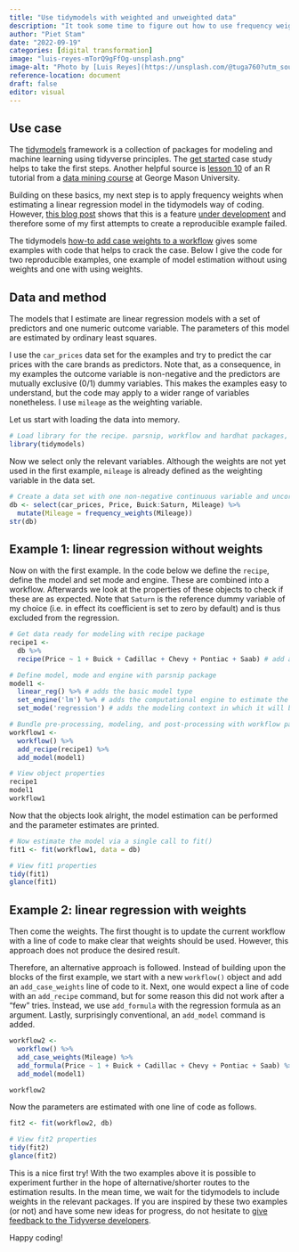 ```yaml
---
title: "Use tidymodels with weighted and unweighted data"
description: "It took some time to figure out how to use frequency weights when fitting a model in the tidymodels framework. Here is the code to do that."
author: "Piet Stam"
date: "2022-09-19"
categories: [digital transformation]
image: "luis-reyes-mTorQ9gFfOg-unsplash.png"
image-alt: "Photo by [Luis Reyes](https://unsplash.com/@tuga760?utm_source=unsplash&utm_medium=referral&utm_content=creditCopyText) on [Unsplash](https://unsplash.com/s/photos/weights?utm_source=unsplash&utm_medium=referral&utm_content=creditCopyText)"
reference-location: document
draft: false
editor: visual
---
```


## Use case

The [tidymodels](https://www.tidymodels.org/) framework is a collection of packages for modeling and machine learning using tidyverse principles. The [get started](https://www.tidymodels.org/start/) case study helps to take the first steps. Another helpful source is [lesson 10](https://www.gmudatamining.com/lesson-10-r-tutorial.html) of an R tutorial from a [data mining course](https://www.gmudatamining.com/index.html) at George Mason University.

Building on these basics, my next step is to apply frequency weights when estimating a linear regression model in the tidymodels way of coding. However, [this blog post](https://www.tidyverse.org/blog/2022/05/case-weights/) shows that this is a feature [under development](https://github.com/tidymodels/planning/tree/main/case-weights) and therefore some of my first attempts to create a reproducible example failed.

The tidymodels [how-to add case weights to a workflow](https://workflows.tidymodels.org/reference/add_case_weights.html?q=add_case#ref-examples) gives some examples with code that helps to crack the case. Below I give the code for two reproducible examples, one example of model estimation without using weights and one with using weights.

## Data and method

The models that I estimate are linear regression models with a set of predictors and one numeric outcome variable. The parameters of this model are estimated by ordinary least squares.

I use the `car_prices` data set for the examples and try to predict the car prices with the care brands as predictors. Note that, as a consequence, in my examples the outcome variable is non-negative and the predictors are mutually exclusive (0/1) dummy variables. This makes the examples easy to understand, but the code may apply to a wider range of variables nonetheless. I use `mileage` as the weighting variable.

Let us start with loading the data into memory.

```r
# Load library for the recipe. parsnip, workflow and hardhat packages, along with the rest of tidymodels
library(tidymodels)
```

Now we select only the relevant variables. Although the weights are not yet used in the first example, `mileage` is already defined as the weighting variable in the data set.

```r
# Create a data set with one non-negative continuous variable and uncorrelated dummy variables as predictors
db <- select(car_prices, Price, Buick:Saturn, Mileage) %>% 
  mutate(Mileage = frequency_weights(Mileage))
str(db)
```

## Example 1: linear regression without weights

Now on with the first example. In the code below we define the `recipe`, define the model and set mode and engine. These are combined into a workflow. Afterwards we look at the properties of these objects to check if these are as expected. Note that `Saturn` is the reference dummy variable of my choice (i.e. in effect its coefficient is set to zero by default) and is thus excluded from the regression.

```r
# Get data ready for modeling with recipe package
recipe1 <-
  db %>% 
  recipe(Price ~ 1 + Buick + Cadillac + Chevy + Pontiac + Saab) # add all dummy variables but one

# Define model, mode and engine with parsnip package
model1 <-
  linear_reg() %>% # adds the basic model type
  set_engine('lm') %>% # adds the computational engine to estimate the model parameters
  set_mode('regression') # adds the modeling context in which it will be used

# Bundle pre-processing, modeling, and post-processing with workflow package
workflow1 <-
  workflow() %>%
  add_recipe(recipe1) %>%
  add_model(model1)

# View object properties
recipe1
model1
workflow1
```

Now that the objects look alright, the model estimation can be performed and the parameter estimates are printed.

```r
# Now estimate the model via a single call to fit()
fit1 <- fit(workflow1, data = db)

# View fit1 properties
tidy(fit1)
glance(fit1)
```

## Example 2: linear regression with weights

Then come the weights. The first thought is to update the current workflow with a line of code to make clear that weights should be used. However, this approach does not produce the desired result.

Therefore, an alternative approach is followed. Instead of building upon the blocks of the first example, we start with a new `workflow()` object and add an `add_case_weights` line of code to it. Next, one would expect a line of code with an `add_recipe` command, but for some reason this did not work after a "few" tries. Instead, we use `add_formula` with the regression formula as an argument. Lastly, surprisingly conventional, an `add_model` command is added.

```r
workflow2 <-
  workflow() %>%
  add_case_weights(Mileage) %>%
  add_formula(Price ~ 1 + Buick + Cadillac + Chevy + Pontiac + Saab) %>%
  add_model(model1)

workflow2
```

Now the parameters are estimated with one line of code as follows.

```r
fit2 <- fit(workflow2, db)

# View fit2 properties
tidy(fit2)
glance(fit2)
```

This is a nice first try! With the two examples above it is possible to experiment further in the hope of alternative/shorter routes to the estimation results. In the mean time, we wait for the tidymodels to include weights in the relevant packages. If you are inspired by these two examples (or not) and have some new ideas for progress, do not hesitate to [give feedback to the Tidyverse developers](https://www.tidyverse.org/blog/2022/05/case-weights/#getting-feedback).

Happy coding!
